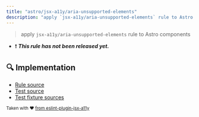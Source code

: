 ```yaml
---
title: "astro/jsx-a11y/aria-unsupported-elements"
description: "apply `jsx-a11y/aria-unsupported-elements` rule to Astro components"
---
```


> apply `jsx-a11y/aria-unsupported-elements` rule to Astro components

- ❗ <badge text="This rule has not been released yet." vertical="middle" type="error"> **_This rule has not been released yet._** </badge>



## 🔍 Implementation

- [Rule source](https://github.com/ota-meshi/eslint-plugin-astro/blob/main/src/rules/jsx-a11y/aria-unsupported-elements.ts)
- [Test source](https://github.com/ota-meshi/eslint-plugin-astro/blob/main/tests/src/rules/jsx-a11y/aria-unsupported-elements.ts)
- [Test fixture sources](https://github.com/ota-meshi/eslint-plugin-astro/tree/main/tests/fixtures/rules/jsx-a11y/aria-unsupported-elements)

<sup>Taken with ❤️ [from eslint-plugin-jsx-a11y](https://github.com/jsx-eslint/eslint-plugin-jsx-a11y/tree/HEAD/docs/rules/aria-unsupported-elements.md)</sup>
